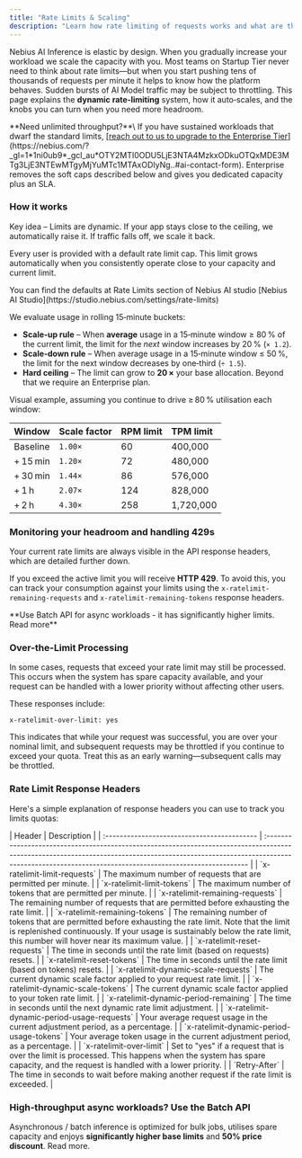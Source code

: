 ```yaml
---
title: "Rate Limits & Scaling"
description: "Learn how rate limiting of requests works and what are the scaling rules"
---
```


Nebius AI Inference is elastic by design. When you gradually increase your workload we scale the capacity with you. Most teams on Startup Tier never need to think about rate limits—but when you start pushing tens of thousands of requests per minute it helps to know how the platform behaves. Sudden bursts of AI Model traffic may be subject to throttling. This page explains the **dynamic rate‑limiting** system, how it auto‑scales, and the knobs you can turn when you need more headroom.

<Tip>
  **Need unlimited throughput?**\
  If you have sustained workloads that dwarf the standard limits, [<u><u>reach out to us to upgrade to the Enterprise Tier</u></u>](https://nebius.com/?_gl=1*1ni0ub9*_gcl_au*OTY2MTI0ODU5LjE3NTA4MzkxODkuOTQxMDE3MTg3LjE3NTEwMTgyMjYuMTc1MTAxODIyNg..#ai-contact-form). Enterprise removes the soft caps described below and gives you dedicated capacity plus an SLA.
</Tip>

### How it works

Key idea – Limits are dynamic. If your app stays close to the ceiling, we automatically raise it. If traffic falls off, we scale it back.

Every user is provided with a default rate limit cap. This limit grows automatically when you consistently operate close to your capacity and current limit.

<Tip>
  You can find the defaults at Rate Limits section of Nebius AI studio [Nebius AI Studio](https://studio.nebius.com/settings/rate-limits)
</Tip>

We evaluate usage in rolling 15‑minute buckets:

- **Scale‑up rule** – When **average** usage in a 15‑minute window ≥ 80 % of the current limit, the limit for the _next_ window increases by 20 % (`× 1.2`).
- **Scale‑down rule** – When average usage in a 15‑minute window ≤ 50 %, the limit for the next window decreases by one‑third (`÷ 1.5`).
- **Hard ceiling** – The limit can grow to **20 ×** your base allocation. Beyond that we require an Enterprise plan.

Visual example, assuming you continue to drive ≥ 80 % utilisation each window:

| **Window** | **Scale factor** | **RPM limit** | **TPM limit** |
| :--------- | :--------------- | :------------ | :------------ |
| Baseline   | `1.00×`          | 60            | 400,000       |
| \+ 15 min  | `1.20×`          | 72            | 480,000       |
| \+ 30 min  | `1.44×`          | 86            | 576,000       |
| \+ 1 h     | `2.07×`          | 124           | 828,000       |
| \+ 2 h     | `4.30×`          | 258           | 1,720,000     |

### Monitoring your headroom and handling 429s

Your current rate limits are always visible in the API response headers, which are detailed further down.

If you exceed the active limit you will receive **HTTP 429**. To avoid this, you can track your consumption against your limits using the `x-ratelimit-remaining-requests` and `x-ratelimit-remaining-tokens` response headers.

<Tip>
  **Use Batch API for async workloads - it has significantly higher limits. Read more**
</Tip>

### **Over-the-Limit Processing**

In some cases, requests that exceed your rate limit may still be processed. This occurs when the system has spare capacity available, and your request can be handled with a lower priority without affecting other users.

These responses include:

```
x-ratelimit-over-limit: yes
```

This indicates that while your request was successful, you are over your nominal limit, and subsequent requests may be throttled if you continue to exceed your quota. Treat this as an early warning—subsequent calls may be throttled.

### Rate Limit Response Headers

Here's a simple explanation of response headers you can use to track you limits quotas:

<Expandable title="Description of Rate Limits response headers">
  | Header                                      | Description                                                                                                                                                                                                                            |
  | :------------------------------------------ | :------------------------------------------------------------------------------------------------------------------------------------------------------------------------------------------------------------------------------------- |
  | `x-ratelimit-limit-requests`                | The maximum number of requests that are permitted per minute.                                                                                                                                                                          |
  | `x-ratelimit-limit-tokens`                  | The maximum number of tokens that are permitted per minute.                                                                                                                                                                            |
  | `x-ratelimit-remaining-requests`            | The remaining number of requests that are permitted before exhausting the rate limit.                                                                                                                                                  |
  | `x-ratelimit-remaining-tokens`              | The remaining number of tokens that are permitted before exhausting the rate limit. Note that the limit is replenished continuously. If your usage is sustainably below the rate limit, this number will hover near its maximum value. |
  | `x-ratelimit-reset-requests`                | The time in seconds until the rate limit (based on requests) resets.                                                                                                                                                                   |
  | `x-ratelimit-reset-tokens`                  | The time in seconds until the rate limit (based on tokens) resets.                                                                                                                                                                     |
  | `x-ratelimit-dynamic-scale-requests`        | The current dynamic scale factor applied to your request rate limit.                                                                                                                                                                   |
  | `x-ratelimit-dynamic-scale-tokens`          | The current dynamic scale factor applied to your token rate limit.                                                                                                                                                                     |
  | `x-ratelimit-dynamic-period-remaining`      | The time in seconds until the next dynamic rate limit adjustment.                                                                                                                                                                      |
  | `x-ratelimit-dynamic-period-usage-requests` | Your average request usage in the current adjustment period, as a percentage.                                                                                                                                                          |
  | `x-ratelimit-dynamic-period-usage-tokens`   | Your average token usage in the current adjustment period, as a percentage.                                                                                                                                                            |
  | `x-ratelimit-over-limit`                    | Set to "yes" if a request that is over the limit is processed. This happens when the system has spare capacity, and the request is handled with a lower priority.                                                                      |
  | `Retry-After`                               | The time in seconds to wait before making another request if the rate limit is exceeded.                                                                                                                                               |
</Expandable>

### High‑throughput async workloads? Use the Batch API

Asynchronous / batch inference is optimized for bulk jobs, utilises spare capacity and enjoys **significantly higher base limits** and **50% price discount**. Read more.